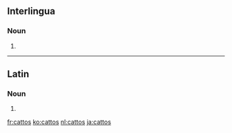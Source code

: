 ==Interlingua==

===Noun===
{{head|ia|plural}}

# {{plural of|catto|lang=ia}}

----

==Latin==

===Noun===
{{la-noun-form|cattōs}}

# {{inflection of|cattus||acc|p|lang=la}}

[[fr:cattos]]
[[ko:cattos]]
[[nl:cattos]]
[[ja:cattos]]